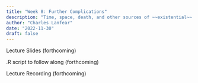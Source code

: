```yaml
---
title: "Week 8: Further Complications"
description: "Time, space, death, and other sources of ~~existential~~ statistical dread."
author: "Charles Lanfear"
date: "2022-11-30"
draft: false
---
```


Lecture Slides (forthcoming)

.R script to follow along (forthcoming)

Lecture Recording (forthcoming)